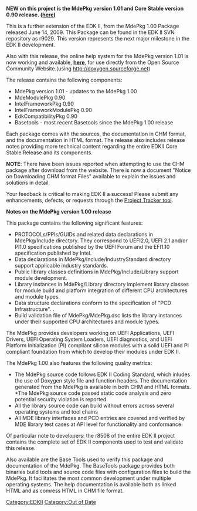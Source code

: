 [[Category:EDKII]]
[[Category:Out of Date]]
'''NEW on this project is the MdePkg version 1.01 and Core Stable version 0.90 release.  ([http://sourceforge.net/projects/edk2/files/Releases/EDK%20II%20Core%20(v%200.90)/ here])'''  

This is a further extension of the EDK II, from the MdePkg 1.00 Package released June 14, 2009.  This Package can be found in the EDK II SVN repository as r9029.  This version represents the next major milestone in the EDK II development.

Also with this release, the online help system for the MdePkg version 1.01 is now working and available, '''[http://edk2.sourceforge.net/dox/ here]''', for use directly from the Open Source Community Website.(using http://doxygen.sourceforge.net)

The release contains the following components:

*MdePkg version 1.01 - updates to the MdePkg 1.00 
*MdeModulePkg 0.90 
*IntelFrameworkPkg 0.90
*IntelFrameworkModulePkg 0.90
*EdkCompatibilityPkg 0.90
*Basetools - most recent Basetools since the MdePkg 1.00 release

Each package comes with the sources, the documentation in CHM format, and the documentation in HTML format.  The release also includes release notes providing more technical content regarding the entire EDKII Core Stable Release and its components.

'''NOTE''':  There have been issues reported when attempting to use the CHM package after download from the website.  There is now a document "Notice on Downloading CHM format Files" available to explain the issues and solutions in detail.

Your feedback is critical to making EDK II a success! Please submit any enhancements, defects, or requests through the [http://sourceforge.net/apps/trac/edk2/report Project Tracker tool]. 

'''Notes on the MdePkg version 1.00 release'''

This package contains the following significant features:

*PROTOCOLs/PPIs/GUIDs and related data declarations in MdePkg/Include directory. They correspond to UEFI2.0, UEFI 2.1 and/or PI1.0 specifications published by the UEFI Forum and the EFI1.10 specification published by Intel. 
*Data declarations in MdePkg/Include/IndustryStandard directory  support applicable industry standards. 
*Public library classes definitions in MdePkg/Include/Library support module development. 
*Library instances in MdePkg/Library directory  implement library classes for module build and platform integration of different CPU architectures and module types. 
*Data structure declarations conform to the specification of "PCD Infrastructure". . 
*Build validation file of MdePkg/MdePkg.dsc lists the library instances under their supported CPU architectures and module types. 
The MdePkg provides developers working on UEFI Applications, UEFI Drivers, UEFI Operating System Loaders, UEFI diagnostics, and UEFI Platform Initialization (PI) compliant silicon modules with a solid UEFI and PI compliant foundation from which to develop their modules under EDK II.   

The MdePkg 1.00 also features the following quality metrics:

*The MdePkg source code follows EDK II Coding Standard, which inludes the use of Doxygen style file and function headers.  The documentation generated from the MdePkg is available in both CHM and HTML formats. *The MdePkg source code passed static code analysis and zero potential security violation is reported. 
*All the library source code can build without errors across several operating systems and tool chains 
*All MDE library interfaces and PCD entries are covered and verified by MDE library test cases at API level for functionality and conformance.  
Of particular note to developers:  the r8508 of the entire EDK II project contains the complete set of EDK II components used to test and validate this release.

Also available are the Base Tools used to verify this package and documentation of the MdePkg.  The BaseTools package provides both binaries build tools and source code files with configuration files to build the MdePkg.  It facilitates the most common development under multiple operating systems.   The help documentation is available both as linked HTML and as comress HTML in CHM file format.
